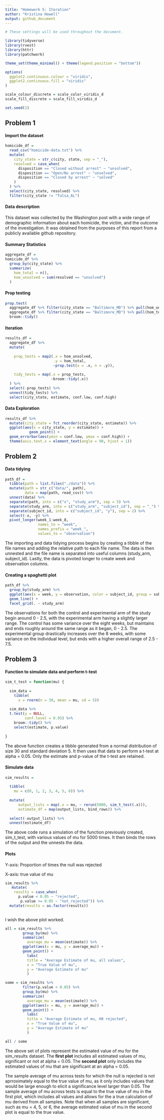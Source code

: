 ```yaml
---
title: "Homework 5: Iteration"
author: "Kristina Howell"
output: github_document
---
```


```r
# These settings will be used throughout the document.

library(tidyverse)
library(rvest)
library(httr)
library(patchwork)

theme_set(theme_minimal() + theme(legend.position = "bottom"))

options(
  ggplot2.continuous.colour = "viridis", 
  ggplot2.continuous.fill = "viridis"
)

scale_colour_discrete = scale_color_viridis_d
scale_fill_discrete = scale_fill_viridis_d

set.seed(1)
```

## Problem 1

#### Import the dataset

```r
homicide_df = 
  read_csv("homicide-data.txt") %>% 
  mutate(
    city_state = str_c(city, state, sep = "_"),
    resolved = case_when(
      disposition == "Closed without arrest" ~ "unsolved",
      disposition == "Open/No arrest" ~ "unsolved",
      disposition == "Closed by arrest" ~ "solved"
    )
  ) %>% 
  select(city_state, resolved) %>% 
  filter(city_state != "Tulsa_AL")
```

#### Data description

This dataset was collected by the Washington post with a wide range of demographic information about each homicide, the victim, and the outcome of the investigation. It was obtained from the purposes of this report from a publicly available github repository. 

#### Summary Statistics 

```r
aggregate_df = 
homicide_df %>% 
  group_by(city_state) %>% 
  summarize(
    hom_total = n(), 
    hom_unsolved = sum(resolved == "unsolved")
  )
```

#### Prop testing

```r
prop.test(
  aggregate_df %>% filter(city_state == "Baltimore_MD") %>% pull(hom_unsolved), 
  aggregate_df %>% filter(city_state == "Baltimore_MD") %>% pull(hom_total)) %>% 
  broom::tidy()
```

#### Iteration

```r
results_df = 
  aggregate_df %>% 
  mutate(
    
    prop_tests = map2(.x = hom_unsolved, 
                      .y = hom_total, 
                      ~prop.test(x = .x, n = .y)), 
    
    tidy_tests = map(.x = prop_tests, 
                     ~broom::tidy(.x))
  ) %>% 
  select(-prop_tests) %>% 
  unnest(tidy_tests) %>% 
  select(city_state, estimate, conf.low, conf.high)
```

#### Data Exploration

```r
results_df %>% 
  mutate(city_state = fct_reorder(city_state, estimate)) %>% 
  ggplot(aes(x = city_state, y = estimate)) +
           geom_point() +
  geom_errorbar(aes(ymin = conf.low, ymax = conf.high)) +
  theme(axis.text.x = element_text(angle = 90, hjust = 1))
```


## Problem 2

#### Data tidying

```r
path_df = 
  tibble(path = list.files("./data")) %>% 
  mutate(path = str_c("data/", path),
         data = map(path, read_csv)) %>% 
  unnest(data) %>% 
  separate(path, into = c("x", "study_arm"), sep = 5) %>% 
  separate(study_arm, into = c("study_arm", "subject_id"), sep = "_") %>% 
  separate(subject_id, into = c("subject_id", "y"), sep = 2) %>% 
  select(-x, -y) %>% 
  pivot_longer(week_1:week_8, 
               names_to = "week",
               names_prefix = "week_",
               values_to = "observation")
```

The importing and data tidying process begins by creating a tibble of the file names and adding the relative path to each file name. The data is then unnested and the file name is separated into useful columns (study_arm, subject_id). Lastly, the data is pivoted longer to create week and observation columns. 

#### Creating a spaghetti plot

```r
path_df %>% 
  group_by(study_arm) %>% 
  ggplot(aes(x = week, y = observation, color = subject_id, group = subject_id)) +
  geom_line() + 
  facet_grid(. ~ study_arm)
```

The observations for both the control and experimental arm of the study begin around 0 - 2.5, with the experimental arm having a slightly larger range. The control has some variance over the eight weeks, but maintains and ends roughly around the same range as it began, 0 - 2.5. The experimental group drastically increases over the 8 weeks, with some variance on the individual level, but ends with a higher overall range of 2.5 - 7.5. 

## Problem 3

#### Function to simulate data and perform t-test

```r
sim_t_test = function(mu) {
  
  sim_data =   
    tibble(
      x = rnorm(n = 30, mean = mu, sd = 5))
  
  sim_data %>% 
  t.test(y = NULL, 
         conf.level = 0.95) %>% 
    broom::tidy() %>% 
    select(estimate, p.value)
  
}
```

The above function creates a tibble generated from a normal distribution of size 30 and standard deviation 5. It then uses that data to perform a t-test at alpha = 0.05. Only the estimate and p-value of the t-test are retained. 

#### Simulate data

```r

sim_results = 
  
  tibble(
    mu = c(0, 1, 2, 3, 4, 5, 6)) %>% 
  
  mutate(
      output_lists = map(.x = mu, ~ rerun(5000, sim_t_test(.x))), 
      estimate_df = map(output_lists, bind_rows)) %>% 
  
  select(-output_lists) %>% 
  unnest(estimate_df)
```

The above code runs a simulation of the function previously created, sim_t_test, with various values of mu for 5000 times. It then binds the rows of the output and the unnests the data. 

#### Plots

Y-axis: Proportion of times the null was rejected 

X-axis: true value of mu

```r
sim_results %>% 
   mutate(
    results = case_when(
      p.value < 0.05 ~ "rejected",
       p.value >= 0.05 ~ "not_rejected")) %>% 
  mutate(results = as.factor(results))
  
```

I wish the above plot worked. 

```r
all = sim_results %>% 
        group_by(mu) %>% 
        summarize(
          average_mu = mean(estimate)) %>% 
        ggplot(aes(x = mu, y = average_mu)) +
        geom_point() +
          labs(
          title = "Average Estimate of mu, all values",
          x = "True Value of mu",
          y = "Average Estimate of mu"
          )

some = sim_results %>% 
        filter(p.value < 0.05) %>% 
        group_by(mu) %>% 
        summarize(
          average_mu = mean(estimate)) %>% 
        ggplot(aes(x = mu, y = average_mu)) +
        geom_point() +
          labs(
          title = "Average Estimate of mu, H0 rejected",
          x = "True Value of mu",
          y = "Average Estimate of mu"
          )

all / some
```

The above set of plots represent the estimated value of mu for the sim_results dataset. The **first plot** includes all estimated values of mu, significant or not at alpha = 0.05. The **second plot** only includes the estimated values of mu that are significant at an alpha = 0.05. 

The sample average of mu across tests for which the null is rejected is not aprroximately equal to the true value of mu, as it only includes values that would be large enough to elicit a significance level larger than 0.05. The sample average of mu across tests is equal to the true value of mu in the first plot, which includes all values and allows for the a true calculation of mu derived from all samples. Note that when all samples are significant, such as mu = 4, 5, or 6, the average estimated value of mu in the second plot is equal to the true value. 







